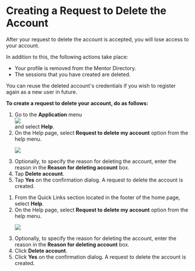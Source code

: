 
# Creating a Request to Delete the Account

After your request to delete the account is accepted, you will lose access to your account.

In addition to this, the following actions take place:

* Your profile is removed from the Mentor Directory.
* The sessions that you have created are deleted. 

<Admonition type="tip">
<p>You can reuse the deleted account's credentials if you wish to register again as a new <PartialExample mentored /> user in future.</p>
</Admonition>

**To create a request to delete your account, do as follows:**

<Tabs>
<TabItem value="mentored mobile application" label="Mobile App" default>
<ol>
<li>Go to the <b>Application</b> menu <div class="inlineImg"><img src={BurgerMenu}/></div> and select <b>Help</b>.</li>
<li>On the Help page, select <b>Request to delete my account</b> option from the help menu.
<p>
    <img src={MentorDeleteAccount} />
</p>
</li>
<li>Optionally, to specify the reason for deleting the account, enter the reason in the <b>Reason for deleting account</b> box.</li>
<li>Tap <b>Delete account</b>.</li>
<li>Tap <b>Yes</b> on the confirmation dialog. A request to delete the account is created.</li>
</ol>
</TabItem>
<TabItem value="mentored portal" label="Web Portal">
<ol>
<li>From the Quick Links section located in the footer of the home page, select <b>Help</b>.</li>
<li>On the Help page, select <b>Request to delete my account</b> option from the help menu.
<p>
    <img src={PortalMentorDeleteAccount} />
</p>
</li>
<li>Optionally, to specify the reason for deleting the account, enter the reason in the <b>Reason for deleting account</b> box.</li>
<li>Click <b>Delete account</b>.</li>
<li>Click <b>Yes</b> on the confirmation dialog. A request to delete the account is created.</li>
</ol>  
</TabItem>
</Tabs>